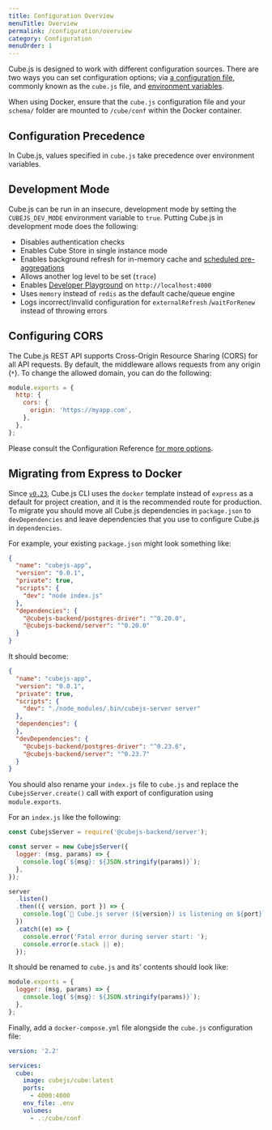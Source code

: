 ```yaml
---
title: Configuration Overview
menuTitle: Overview
permalink: /configuration/overview
category: Configuration
menuOrder: 1
---
```


Cube.js is designed to work with different configuration sources. There are two
ways you can set configuration options; via [a configuration file][link-config],
commonly known as the `cube.js` file, and [environment
variables][link-env-vars].

<InfoBox>

When using Docker, ensure that the `cube.js` configuration file and your
`schema/` folder are mounted to `/cube/conf` within the Docker container.

</InfoBox>

## Configuration Precedence

In Cube.js, values specified in `cube.js` take precedence over environment
variables.

## Development Mode

Cube.js can be run in an insecure, development mode by setting the
`CUBEJS_DEV_MODE` environment variable to `true`. Putting Cube.js in development
mode does the following:

- Disables authentication checks
- Enables Cube Store in single instance mode
- Enables background refresh for in-memory cache and [scheduled
  pre-aggregations][link-scheduled-refresh]
- Allows another log level to be set (`trace`)
- Enables [Developer Playground][link-dev-playground] on `http://localhost:4000`
- Uses `memory` instead of `redis` as the default cache/queue engine
- Logs incorrect/invalid configuration for `externalRefresh` /`waitForRenew`
  instead of throwing errors

## Configuring CORS

The Cube.js REST API supports Cross-Origin Resource Sharing (CORS) for all API
requests. By default, the middleware allows requests from any origin (`*`). To
change the allowed domain, you can do the following:

```javascript
module.exports = {
  http: {
    cors: {
      origin: 'https://myapp.com',
    },
  },
};
```

Please consult the Configuration Reference [for more
options][link-config-cors-opts].

## Migrating from Express to Docker

Since [`v0.23`][link-v-023-release], Cube.js CLI uses the `docker` template
instead of `express` as a default for project creation, and it is the
recommended route for production. To migrate you should move all Cube.js
dependencies in `package.json` to `devDependencies` and leave dependencies that
you use to configure Cube.js in `dependencies`.

For example, your existing `package.json` might look something like:

```json
{
  "name": "cubejs-app",
  "version": "0.0.1",
  "private": true,
  "scripts": {
    "dev": "node index.js"
  },
  "dependencies": {
    "@cubejs-backend/postgres-driver": "^0.20.0",
    "@cubejs-backend/server": "^0.20.0"
  }
}
```

It should become:

```json
{
  "name": "cubejs-app",
  "version": "0.0.1",
  "private": true,
  "scripts": {
    "dev": "./node_modules/.bin/cubejs-server server"
  },
  "dependencies": {
  },
  "devDependencies": {
    "@cubejs-backend/postgres-driver": "^0.23.6",
    "@cubejs-backend/server": "^0.23.7"
  }
}
```

You should also rename your `index.js` file to `cube.js` and replace the
`CubejsServer.create()` call with export of configuration using
`module.exports`.

For an `index.js` like the following:

```javascript
const CubejsServer = require('@cubejs-backend/server');

const server = new CubejsServer({
  logger: (msg, params) => {
    console.log(`${msg}: ${JSON.stringify(params)}`);
  },
});

server
  .listen()
  .then(({ version, port }) => {
    console.log(`🚀 Cube.js server (${version}) is listening on ${port}`);
  })
  .catch((e) => {
    console.error('Fatal error during server start: ');
    console.error(e.stack || e);
  });
```

It should be renamed to `cube.js` and its' contents should look like:

```javascript
module.exports = {
  logger: (msg, params) => {
    console.log(`${msg}: ${JSON.stringify(params)}`);
  },
};
```

Finally, add a `docker-compose.yml` file alongside the `cube.js` configuration
file:

```yaml
version: '2.2'

services:
  cube:
    image: cubejs/cube:latest
    ports:
      - 4000:4000
    env_file: .env
    volumes:
      - .:/cube/conf
```

[link-config]: /config
[link-config-cors-opts]: /config#http
[link-dev-playground]: /dev-tools/dev-playground
[link-env-vars]: /reference/environment-variables
[link-scheduled-refresh]: /schema/reference/pre-aggregations#scheduled-refresh
[link-v-023-release]: https://github.com/cube-js/cube.js/releases/tag/v0.23.0
